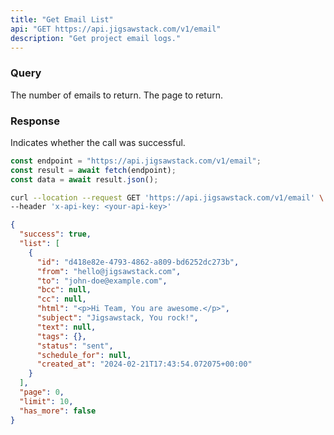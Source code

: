 ```yaml
---
title: "Get Email List"
api: "GET https://api.jigsawstack.com/v1/email"
description: "Get project email logs."
---
```


### Query

<ParamField query="limit" default="30" type="string">
  The number of emails to return.
</ParamField>

<ParamField query="page" default="1" type="string">
  The page to return.
</ParamField>

<Snippet file="header.mdx" />

### Response

<ResponseField name="success" type="boolean">
  Indicates whether the call was successful.
</ResponseField>

<RequestExample>

```javascript Node.js
const endpoint = "https://api.jigsawstack.com/v1/email";
const result = await fetch(endpoint);
const data = await result.json();
```

```bash cURL
curl --location --request GET 'https://api.jigsawstack.com/v1/email' \
--header 'x-api-key: <your-api-key>'
```

</RequestExample>

<ResponseExample>

```json Response
{
  "success": true,
  "list": [
    {
      "id": "d418e82e-4793-4862-a809-bd6252dc273b",
      "from": "hello@jigsawstack.com",
      "to": "john-doe@example.com",
      "bcc": null,
      "cc": null,
      "html": "<p>Hi Team, You are awesome.</p>",
      "subject": "Jigsawstack, You rock!",
      "text": null,
      "tags": {},
      "status": "sent",
      "schedule_for": null,
      "created_at": "2024-02-21T17:43:54.072075+00:00"
    }
  ],
  "page": 0,
  "limit": 10,
  "has_more": false
}
```

</ResponseExample>
